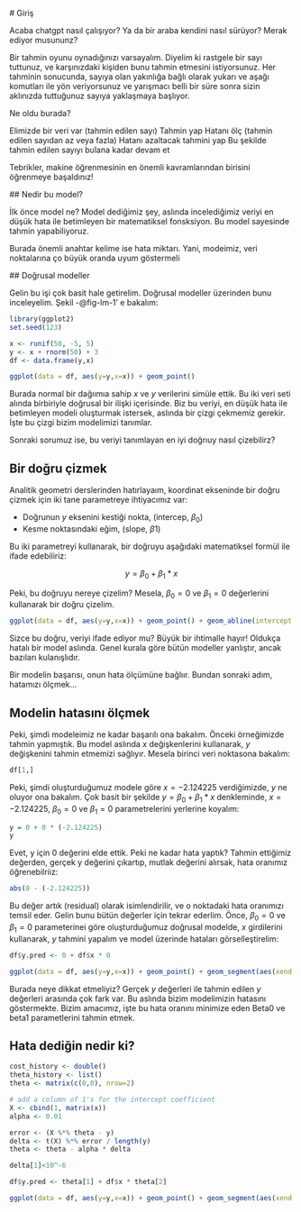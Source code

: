 # Giriş

Acaba chatgpt nasıl çalışıyor? Ya da bir araba kendini nasıl sürüyor? Merak ediyor musununz?

Bir tahmin oyunu oynadığınızı varsayalım. Diyelim ki rastgele bir sayı tuttunuz, ve karşınızdaki kişiden bunu tahmin etmesini istiyorsunuz. Her tahminin sonucunda, sayıya olan yakınlığa bağlı olarak yukarı ve aşağı komutları ile yön veriyorsunuz ve yarışmacı belli bir süre sonra sizin aklınızda tuttuğunuz sayıya yaklaşmaya başlıyor.


Ne oldu burada? 

Elimizde bir veri var (tahmin edilen sayı)
Tahmin yap 
Hatanı ölç (tahmin edilen sayıdan az veya fazla)
Hatanı azaltacak tahmini yap
Bu şekilde tahmin edilen sayıyı bulana kadar devam et

Tebrikler, makine öğrenmesinin en önemli kavramlarından birisini öğrenmeye başaldınız! 

## Nedir bu model?

İlk önce model ne? Model dediğimiz şey, aslında incelediğimiz veriyi en düşük hata ile betimleyen bir matematiksel fonsksiyon. Bu model sayesinde tahmin yapabiliyoruz.

Burada önemli anahtar kelime ise hata miktarı. Yani, modeimiz, veri noktalarına ço büyük oranda uyum göstermeli

## Doğrusal modeller

Gelin bu işi çok basit hale getirelim. Doğrusal modeller üzerinden bunu inceleyelim. Şekil -@fig-lm-1' e bakalım:

```r
library(ggplot2)
set.seed(123)

x <- runif(50, -5, 5)
y <- x + rnorm(50) + 3
df <- data.frame(y,x)

ggplot(data = df, aes(y=y,x=x)) + geom_point()
```

Burada normal bir dağıımıa sahip $x$ ve $y$ verilerini simüle ettik. Bu iki veri seti alında birbiriyle doğrusal bir ilişki içerisinde. Biz bu veriyi, en düşük hata ile betimleyen modeli oluşturmak istersek, aslında bir çizgi çekmemiz gerekir. İşte bu çizgi bizim modelimizi tanımlar. 

Sonraki sorumuz ise, bu veriyi tanımlayan en iyi doğrıuy nasıl çizebilirz?

## Bir doğru çizmek

Analitik geometri derslerinden hatırlayaım, koordinat ekseninde bir doğru çizmek için iki tane parametreye ihtiyacımız var:

+ Doğrunun $y$ eksenini kestiği nokta, (intercep, $\beta_{0}$)
+ Kesme noktasındaki eğim, (slope, $\beta{1}$)

Bu iki parametreyi kullanarak, bir doğruyu aşağıdaki matematiksel formül ile ifade edebiliriz:

$$
y = \beta_{0} + \beta_{1}*x
$$

Peki, bu doğruyu nereye çizelim? Mesela, $\beta_{0} = 0$ ve $\beta_{1} = 0$ değerlerini kullanarak bir doğru çizelim.

```r
ggplot(data = df, aes(y=y,x=x)) + geom_point() + geom_abline(intercept = 0, slope = 0, color = "red")
```

Sizce bu doğru, veriyi ifade ediyor mu? Büyük bir ihtimalle hayır!  Oldukça hatalı bir model aslında. Genel kurala göre bütün modeller yanlıştır, ancak bazıları kulanışlıdır.

Bir modelin başarısı, onun hata ölçümüne bağlıır. Bundan sonraki adım, hatamızı ölçmek...

## Modelin hatasını ölçmek

Peki, şimdi modeleimiz ne kadar başarılı ona bakalım. Önceki örneğimizde tahmin yapmıştık. Bu model aslında $x$ değişkenlerini kullanarak, $y$ değişkenini tahmin etmemizi sağlıyır. Mesela birinci veri noktasona bakalım:

```r
df[1,]
```

Peki, şimdi oluşturduğumuz modele göre $x=-2.124225$ verdiğimizde, $y$ ne oluyor ona bakalım. Çok basit bir şekilde $y = \beta_{0} + \beta_{1}*x$ denkleminde, $x=-2.124225$, $\beta_{0} = 0$ ve $\beta_{1} = 0$  parametrelerini yerlerine koyalım:

```r

y = 0 + 0 * (-2.124225)
y
```

Evet, y için 0 değerini elde ettik. Peki ne kadar hata yaptık? Tahmin ettiğimiz değerden, gerçek y değerini çıkartıp, mutlak değerini alırsak, hata oranımız öğrenebilriiz:

```r
abs(0 - (-2.124225))
```

Bu değer artık (residual) olarak isimlendirilir, ve o noktadaki hata oranımızı temsil eder. Gelin bunu bütün değerler için tekrar ederlim. Önce,  $\beta_{0} = 0$ ve $\beta_{1} = 0$ parameterinei göre oluşturduğumuz doğrusal modelde, $x$ girdilerini kullanarak, $y$ tahmini yapalım ve model üzerinde hataları görselleştirelim:

```r
df$y.pred <- 0 + df$x * 0

ggplot(data = df, aes(y=y,x=x)) + geom_point() + geom_segment(aes(xend = x, yend = y.pred)) + geom_abline(intercept = 0, slope = 0, color = "red") 
```

Burada neye dikkat etmeliyiz? Gerçek $y$ değerleri ile tahmin edilen $y$ değerleri arasında çok fark var. Bu aslında bizim modelimizin hatasını göstermekte. Bizim amacımız, işte bu hata oranını minimize eden Beta0 ve beta1 parametlerini tahmin etmek.

## Hata dediğin nedir ki?

```r
cost_history <- double()
theta_history <- list()
theta <- matrix(c(0,0), nrow=2)

# add a column of 1's for the intercept coefficient
X <- cbind(1, matrix(x))
alpha <- 0.01

```

```r

error <- (X %*% theta - y)
delta <- t(X) %*% error / length(y)
theta <- theta - alpha * delta

delta[1]<10^-6

df$y.pred <- theta[1] + df$x * theta[2]

ggplot(data = df, aes(y=y,x=x)) + geom_point() + geom_segment(aes(xend = x, yend = y.pred)) + geom_abline(intercept = theta[1], slope = theta[2], color = "red")
```
